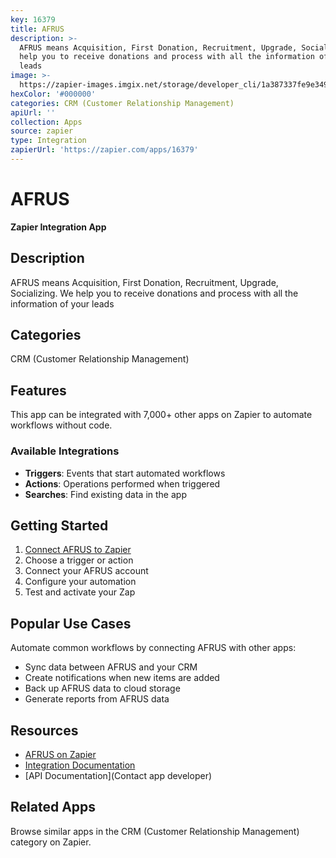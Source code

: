 ```yaml
---
key: 16379
title: AFRUS
description: >-
  AFRUS means Acquisition, First Donation, Recruitment, Upgrade, Socializing. We
  help you to receive donations and process with all the information of your
  leads
image: >-
  https://zapier-images.imgix.net/storage/developer_cli/1a387337fe9e349201d004f8daa564f9.png?auto=format%2Ccompress&ixlib=python-3.0.0&q=50
hexColor: '#000000'
categories: CRM (Customer Relationship Management)
apiUrl: ''
collection: Apps
source: zapier
type: Integration
zapierUrl: 'https://zapier.com/apps/16379'
---
```

# AFRUS

**Zapier Integration App**

## Description

AFRUS means Acquisition, First Donation, Recruitment, Upgrade, Socializing. We help you to receive donations and process with all the information of your leads

## Categories

CRM (Customer Relationship Management)

## Features

This app can be integrated with 7,000+ other apps on Zapier to automate workflows without code.

### Available Integrations

- **Triggers**: Events that start automated workflows
- **Actions**: Operations performed when triggered
- **Searches**: Find existing data in the app

## Getting Started

1. [Connect AFRUS to Zapier](https://zapier.com/apps/16379)
2. Choose a trigger or action
3. Connect your AFRUS account
4. Configure your automation
5. Test and activate your Zap

## Popular Use Cases

Automate common workflows by connecting AFRUS with other apps:

- Sync data between AFRUS and your CRM
- Create notifications when new items are added
- Back up AFRUS data to cloud storage
- Generate reports from AFRUS data

## Resources

- [AFRUS on Zapier](https://zapier.com/apps/16379)
- [Integration Documentation](https://zapier.com/apps/16379/integrations)
- [API Documentation](Contact app developer)

## Related Apps

Browse similar apps in the CRM (Customer Relationship Management) category on Zapier.

